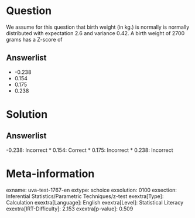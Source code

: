 Question
========

We assume for this question that birth weight (in kg.) is normally is normally distributed with expectation 2.6 and variance 0.42. A birth weight of 2700 grams has a Z-score of

Answerlist
----------

* -0.238
* 0.154
* 0.175
* 0.238

Solution
========

Answerlist
----------

-0.238: Incorrect
* 0.154: Correct
* 0.175: Incorrect
* 0.238: Incorrect

Meta-information
================
exname: uva-test-1767-en
extype: schoice
exsolution: 0100
exsection: Inferential Statistics/Parametric Techniques/z-test
exextra[Type]: Calculation
exextra[Language]: English
exextra[Level]: Statistical Literacy
exextra[IRT-Difficulty]: 2.153
exextra[p-value]: 0.509
